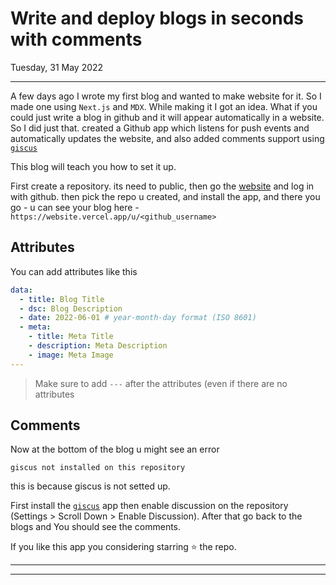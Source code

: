 
<Head>
  <title>Write and deploy blogs in seconds with comments support</title>
  <meta name="description" content="Write and deploy blogs in seconds with comments support" />
</Head>

# Write and deploy blogs in seconds with comments

Tuesday, 31 May 2022

---

A few days ago I wrote my first blog and wanted to make website for it. So I made one using `Next.js` and `MDX`. While making it I got an idea. What if you could just write a blog in github and it will appear automatically in a website. So I did just that. created a Github app which listens for push events and automatically updates the website, and also added comments support using [`giscus`](https://giscus.app/)

This blog will teach you how to set it up.

First create a repository. its need to public, then go the [website](https://website.vercel.app) and log in with github. then pick the repo u created, and install the app, and there you go - u can see your blog here - `https://website.vercel.app/u/<github_username>`

## Attributes
You can add attributes like this

```yaml
data:
  - title: Blog Title
  - dsc: Blog Description
  - date: 2022-06-01 # year-month-day format (ISO 8601)
  - meta:
    - title: Meta Title
    - description: Meta Description
    - image: Meta Image
---
```
> Make sure to add `---` after the attributes (even if there are no attributes

## Comments

Now at the bottom of the blog u might see an error
```
giscus not installed on this repository
```
this is because giscus is not setted up.

First install the [`giscus`](https://github.com/apps/giscus) app then enable discussion on the repository (Settings > Scroll Down > Enable Discussion). After that go back to the blogs and You should see the comments.

If you like this app you considering starring ⭐ the repo.

---

<Footer />

---

<Comments blog="write-blogs-seconds" />
